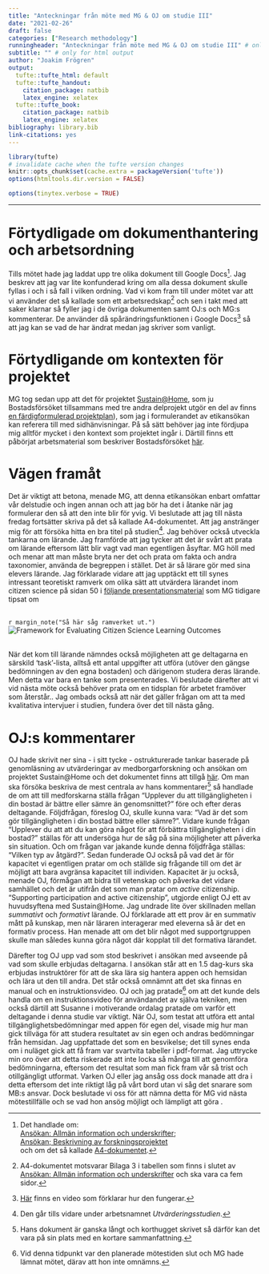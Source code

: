 ```yaml
---
title: "Anteckningar från möte med MG & OJ om studie III"
date: "2021-02-26"
draft: false
categories: ["Research methodology"]
runningheader: "Anteckningar från möte med MG & OJ om studie III" # only for pdf output
subtitle: "" # only for html output
author: "Joakim Frögren"
output:
  tufte::tufte_html: default
  tufte::tufte_handout: 
    citation_package: natbib
    latex_engine: xelatex
  tufte::tufte_book:
    citation_package: natbib
    latex_engine: xelatex
bibliography: library.bib
link-citations: yes
---
```


```r
library(tufte)
# invalidate cache when the tufte version changes
knitr::opts_chunk$set(cache.extra = packageVersion('tufte'))
options(htmltools.dir.version = FALSE)
```

```r
options(tinytex.verbose = TRUE)
```

---


# Förtydligade om dokumenthantering och arbetsordning 
Tills mötet hade jag laddat upp tre olika dokument till Google Docs^[Det handlade om: <br> [Ansökan: Allmän information och underskrifter](https://docs.google.com/document/d/1pWNFZsRyFbtK4zD3nIcnRd2j1APo_HpvdR8rq7b1ytk/edit); <br>
[Ansökan; Beskrivning av forskningsprojektet](https://docs.google.com/document/d/1bJ1BzZsn7nnje_qoxxrQ315yDgcV8kCy2xAmjGbdXbM/edit#) <br> och om det så kallade [A4-dokumentet](https://docs.google.com/document/d/1bJ1BzZsn7nnje_qoxxrQ315yDgcV8kCy2xAmjGbdXbM/edit#).]. Jag beskrev att jag var lite konfunderad kring om alla dessa dokument skulle fyllas i och i så fall i vilken ordning. Vad vi kom fram till under mötet var att vi använder det så kallade [<A4-dokumentet>](https://docs.google.com/document/d/1aqVR1XtiU_PSQ0YtKGLC0baZRdVJgScOXvpkITjgnWo/edit#heading=h.mbjsiz6n6jlo) som ett arbetsredskap^[A4-dokumentet motsvarar Bilaga 3 i tabellen som finns i slutet av [Ansökan: Allmän information och underskrifter](https://docs.google.com/document/d/1pWNFZsRyFbtK4zD3nIcnRd2j1APo_HpvdR8rq7b1ytk/edit) och ska vara ca fem sidor.] och sen i takt med att saker klarnar så fyller jag i de övriga dokumenten samt OJ:s och MG:s kommenterar. De använder då spårändringsfunktionen i Google Docs^[[Här](https://www.youtube.com/watch?v=AfaKRuDI13c) finns en video som förklarar hur den fungerar.] så att jag kan se vad de har ändrat medan jag skriver som vanligt.

# Förtydligande om kontexten för projektet
MG tog sedan upp att det för projektet [Sustain@Home](https://archive.fo/wNdio), som ju Bostadsförsöket tillsammans med tre andra delprojekt utgör en del av finns [en färdigformulerad projektplan](/pdfs/210226-sustain-at-home-projektplan.pdf)), som jag i formulerandet av etikansökan kan referera till med sidhänvisningar. På så sätt behöver jag inte fördjupa mig alltför mycket i den kontext som projektet ingår i. Därtill finns ett påbörjat arbetsmaterial som beskriver Bostadsförsöket [här](https://lu.app.box.com/file/780833694117). 

# Vägen framåt
Det är viktigt att betona, menade MG, att denna etikansökan enbart omfattar vår delstudie och ingen annan och att jag bör ha det i åtanke när jag formulerar den så att den inte blir för yvig. Vi beslutade att jag till nästa fredag fortsätter skriva på det så kallade A4-dokumentet. Att jag anstränger mig för att försöka hitta en bra titel på studien^[Den går tills vidare under arbetsnamnet *Utvärderingsstudien*.]. Jag behöver också utveckla tankarna om lärande. Jag framförde att jag tycker att det är svårt att prata om lärande eftersom lätt blir vagt vad man egentligen åsyftar. MG höll med och menar att man måste bryta ner det och prata om fakta och andra taxonomier, använda de begreppen i stället. Det är så lärare gör med sina elevers lärande. Jag förklarade vidare att jag upptäckt ett till synes intressant teoretiskt ramverk om olika sätt att utvärdera lärandet inom citizen science på sidan 50 i [följande presentationsmaterial](https://www.cswinterschool.uzh.ch/dam/jcr:54275d96-0aa3-4215-8c57-6ee5c83a7262/Slides%20CS%20und%20TL_Foerster_2020_14_1%20.pdf/) som MG tidigare tipsat om
<br><br>

`r margin_note("Så här såg ramverket ut.")`
![Framework for Evaluating Citizen Science Learning Outcomes](framework-for-evaluating-citizen-science-learning-outcomes.png)

<br>
När det kom till lärande nämndes också möjligheten att ge deltagarna en särskild 'task'-lista, alltså ett antal uppgifter att utföra (utöver den gängse bedömningen av den egna bostaden) och därigenom studera deras lärande. Men detta var bara en tanke som presenterades. Vi beslutade därefter att vi vid nästa möte också behöver prata om en tidsplan för arbetet framöver som återstår.. Jag ombads också att när det gäller frågan om att ta med kvalitativa intervjuer i studien, fundera över det till nästa gång. 

# OJ:s kommentarer
OJ hade skrivit ner sina - i sitt tycke - ostrukturerade tankar baserade på genomläsning av utvärderingar av medborgarforskning och ansökan om projektet Sustain\@Home och det dokumentet finns att tillgå [här](/pdfs/210226-OJs-tankar-om-massexperimentet.pdf). Om man ska försöka beskriva de mest centrala av hans kommentarer^[Hans dokument är ganska långt och korthugget skrivet så därför kan det vara på sin plats med en kortare sammanfattning.] så handlade de om att till medforskarna ställa frågan "Upplever du att tillgängligheten i din bostad är bättre eller sämre än genomsnittet?" före och efter deras deltagande. Följdfrågan, föreslog OJ, skulle kunna vara: "Vad är det som gör tillgängligheten i din bostad bättre eller sämre?". Vidare kunde frågan "Upplever du att att du kan göra något för att förbättra tillgängligheten i din bostad?" ställas för att undersöga hur de såg på sina möjligheter att påverka sin situation. Och om frågan var jakande kunde denna följdfråga ställas: "Vilken typ av åtgärd?". Sedan funderade OJ också på vad det är för kapacitet vi egentligen pratar om och ställde sig frågande till om det är möjligt att bara avgränsa kapacitet till individen. Kapacitet är ju också, menade OJ, förmågan att bidra till vetenskap och påverka det vidare samhället och det är utifrån det som man pratar om *active* citizenship. "Supporting participation and active citizenship", utgjorde enligt OJ ett av huvudsyftena med Sustain\@Home. Jag undrade lite över skillnaden mellan *summativt* och *formativt* lärande. OJ förklarade att ett prov är en summativ mått på kunskap, men när läraren interagerar med eleverna så är det en formativ process. Han menade att om det blir något med supportgruppen skulle man således kunna göra något där kopplat till det formativa lärandet.

Därefter tog OJ upp vad som stod beskrivet i ansökan med avseende på vad som skulle erbjudas deltagarna. I ansökan står att en 1.5 dag-kurs ska erbjudas instruktörer för att de ska lära sig hantera appen och hemsidan och lära ut den till andra. Det står också omnämnt att det ska finnas en manual och en instruktionsvideo. OJ och jag pratade^[Vid denna tidpunkt var den planerade mötestiden slut och MG hade lämnat mötet, därav att hon inte omnämns.] om att det kunde dels handla om en instruktionsvideo för användandet av själva tekniken, men också därtill att Susanne i motiverande ordalag pratade om varför ett deltagande i denna studie var viktigt. När OJ, som testat att utföra ett antal tillgänglighetsbedömningar med appen för egen del, visade mig hur man gick tillväga för att studera resultatet av sin egen och andras bedömningar från hemsidan. Jag uppfattade det som en besvikelse; det till synes enda om i nuläget gick att få fram var svartvita tabeller i pdf-format. Jag uttrycke min oro över att detta riskerade att inte locka så många till att genomföra bedömningarna, eftersom det resultat som man fick fram vår så trist och otillgängligt utformat. Varken OJ eller jag ansåg oss dock manade att dra i detta eftersom det inte riktigt låg på vårt bord utan vi såg det snarare som MB:s ansvar. Dock beslutade vi oss för att nämna detta för MG vid nästa mötestillfälle och se vad hon ansög möjligt och lämpligt att göra .
